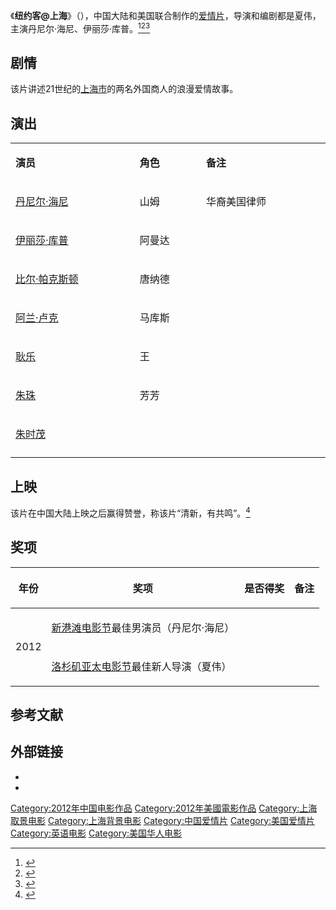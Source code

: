 {{Otheruses|紐約客 (消歧義)|subject=一部講述上海市兩名外國商人愛情故事的電影|other=此名稱的其他意義}}

{{电影信息框
| 片名     = 纽约客@上海
| 电影原名 = ''{{lang|en|Shanghai Calling}}''
| 图像     = Shanghai Calling poster.jpg
| 图像说明 = 海报
| 导演     = 夏伟
| 监制     = 
| 制片     = 杨燕子
| 编剧     = 夏伟
| 原著     = 
| 主演     = 丹尼尔·海尼<br>伊丽莎·库普
| 配乐     = 克劳斯·巴代特
| 摄影     = 邵漫冬
| 剪辑     = 帕梅拉·麦驰
| 制片商   = 
| 发行商   = 
| 上映日期 = {{Film date|2012|8|10|中国大陆}}<ref>{{cite web |url=http://news.163.com/12/0810/08/88HJJFT800014AED.html |title=电影《纽约客@上海》今天上映 |date=2012-08-10 |accessdate=2014-04-07|work=网易 |archive-url=https://web.archive.org/web/20140409002248/http://news.163.com/12/0810/08/88HJJFT800014AED.html |archive-date=2014-04-09 |dead-url=yes}}</ref>
| 片长     = 98分钟
| 产地     = {{CHNML}}<br>{{USA}}
| 语言     = 普通话<br>英语
| 预算     = 
| 票房     = 
| 前集     = 
| 续集     = 
}}
《'''纽约客@上海'''》（{{lang-en|''Shanghai Calling''}}），中国大陆和美国联合制作的[[爱情片|爱情片]]，导演和编剧都是夏伟，主演丹尼尔·海尼、伊丽莎·库普。<ref>{{cite web |url=http://ent.sina.com.cn/m/c/2012-07-10/14233681247.shtml?bsh_bid=107061669 |title=朱珠处女秀《纽约客@上海》挑暑期档 |accessdate=2014-04-07 |date=2012-07-10 |work=新浪 |archive-date=2019-07-20 |archive-url=https://web.archive.org/web/20190720010528/http://ent.sina.com.cn/m/c/2012-07-10/14233681247.shtml?bsh_bid=107061669 |dead-url=no }}</ref><ref>{{cite web |url=http://news.hexun.com/2013-09-18/158113621.html |title=《纽约客@上海》：人生如鸭 |date=2013-09-18 |accessdate=2014-04-07|work=和讯 |archive-url=https://web.archive.org/web/20140408212844/http://news.hexun.com/2013-09-18/158113621.html |archive-date=2014-04-08 |dead-url=yes }}</ref><ref>{{cite web |url=http://ent.sina.com.cn/m/c/2012-08-24/16493721295.shtml |title=《纽约客@上海》：美国人在上海的故事 |date=2012-08-24 |accessdate=2014-04-07 |work=新浪 |archive-date=2019-07-17 |archive-url=https://web.archive.org/web/20190717141707/http://ent.sina.com.cn/m/c/2012-08-24/16493721295.shtml |dead-url=no }}</ref>

==剧情==
该片讲述21世纪的[[上海市|上海市]]的两名外国商人的浪漫爱情故事。

== 演出 ==
{|class="wikitable" width="25%"
|- style="background:cornflowerblue; color:white" align=center
|style="width:10%"|'''演员'''||style="width:5%"|'''角色'''||style="width:10%"|'''备注'''
|-
| [[丹尼尔·海尼|丹尼尔·海尼]] || 山姆 || 华裔美国律师
|-
| [[伊丽莎·库普|伊丽莎·库普]] || 阿曼达 || 
|- 
| [[比尔·帕克斯顿|比尔·帕克斯顿]] || 唐纳德 || 
|- 
| [[阿兰·卢克|阿兰·卢克]] || 马库斯 ||
|-
| [[耿乐|耿乐]] || 王 ||
|-
| [[朱珠|朱珠]] || 芳芳 ||
|- 
| [[朱时茂|朱时茂]] || ||
|-
|}

==上映==
该片在中国大陆上映之后赢得赞誉，称该片“清新，有共鸣”。<ref>{{cite web |url=http://ent.qq.com/a/20120813/000698.htm |title=《纽约客@上海》热映 观众力赞故事清新有共鸣 |accessdate=2014-04-07 |date=2012-08-13 |work=腾讯网 |archive-date=2019-10-15 |archive-url=https://web.archive.org/web/20191015164853/https://ent.qq.com/a/20120813/000698.htm |dead-url=no }}</ref>

==奖项==
{| class="wikitable"
|-
! 年份 !!   奖项  !! 是否得奖 !! 备注
|-
|rowspan=2 |2012 ||  [[新港滩电影节|新港滩电影节]]最佳男演员（丹尼尔·海尼） || {{Won}} ||
|- 
| [[洛杉矶亚太电影节|洛杉矶亚太电影节]]最佳新人导演（夏伟） || {{Won}} ||
|}

==参考文献==
{{reflist}}

== 外部链接==
*{{douban}}
*{{Mtime|160968}}

{{DEFAULTSORT:N纽约}}
[[Category:2012年中国电影作品|Category:2012年中国电影作品]]
[[Category:2012年美國電影作品|Category:2012年美國電影作品]]
[[Category:上海取景电影|Category:上海取景电影]]
[[Category:上海背景电影|Category:上海背景电影]]
[[Category:中国爱情片|Category:中国爱情片]]
[[Category:美国爱情片|Category:美国爱情片]]
[[Category:英语电影|Category:英语电影]]
[[Category:美国华人电影|Category:美国华人电影]]